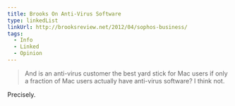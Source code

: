 ```yaml
---
title: Brooks On Anti-Virus Software
type: linkedList
linkUrl: http://brooksreview.net/2012/04/sophos-business/
tags:
  - Info
  - Linked
  - Opinion
---
```


> And is an anti-virus customer the best yard stick for Mac users if only a fraction of Mac users actually have anti-virus software? I think not.

Precisely.
